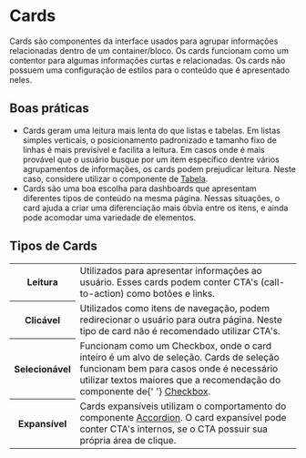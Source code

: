 # Cards

Cards são componentes da interface usados para agrupar informações relacionadas dentro de um container/bloco. Os cards funcionam como um contentor para algumas informações curtas e relacionadas. Os cards não possuem uma configuração de estilos para o conteúdo que é apresentado neles.

## Boas práticas

- Cards geram uma leitura mais lenta do que listas e tabelas. Em listas simples verticais, o posicionamento padronizado e tamanho fixo de linhas é mais previsível e facilita a leitura. Em casos onde é mais provável que o usuário busque por um item específico dentre vários agrupamentos de informações, os cards podem prejudicar leitura. Neste caso, considere utilizar o componente de [Tabela](/components/table).
- Cards são uma boa escolha para dashboards que apresentam diferentes tipos de conteúdo na mesma página. Nessas situações, o card ajuda a criar uma diferenciação mais óbvia entre os itens, e ainda pode acomodar uma variedade de elementos.

## Tipos de Cards

<table>
  <tbody>
    <tr>
      <th width={160}>Leitura</th>
      <td>
        Utilizados para apresentar informações ao usuário. Esses cards podem conter CTA's (call-to-action) como botões e
        links.
      </td>
    </tr>
    <tr>
      <th>Clicável</th>
      <td>
        Utilizados como itens de navegação, podem redirecionar o usuário para outra página. Neste tipo de card não é
        recomendado utilizar CTA's.
      </td>
    </tr>
    <tr>
      <th>Selecionável</th>
      <td>
        Funcionam como um Checkbox, onde o card inteiro é um alvo de seleção. Cards de seleção funcionam bem para casos
        onde é necessário utilizar textos maiores que a recomendação do componente de{' '}
        <a href='/components/checkbox'>Checkbox</a>.
      </td>
    </tr>
    <tr>
      <th>Expansível</th>
      <td>
        Cards expansíveis utilizam o comportamento do componente <a href='/components/accordion'>Accordion</a>. O card
        expansível pode conter CTA's internos, se o CTA possuir sua própria área de clique.
      </td>
    </tr>
  </tbody>
</table>
